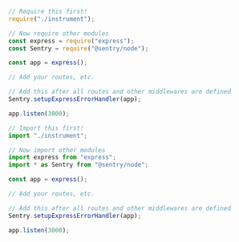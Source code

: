 ```javascript {tabTitle:CommonJS}
// Require this first!
require("./instrument");

// Now require other modules
const express = require("express");
const Sentry = require("@sentry/node");

const app = express();

// Add your routes, etc.

// Add this after all routes and other middlewares are defined
Sentry.setupExpressErrorHandler(app);

app.listen(3000);
```

```javascript {tabTitle:ESM}
// Import this first!
import "./instrument";

// Now import other modules
import express from "express";
import * as Sentry from "@sentry/node";

const app = express();

// Add your routes, etc.

// Add this after all routes and other middlewares are defined
Sentry.setupExpressErrorHandler(app);

app.listen(3000);
```
